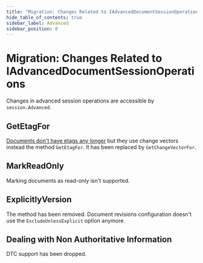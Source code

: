 ```yaml
---
title: "Migration: Changes Related to IAdvancedDocumentSessionOperations"
hide_table_of_contents: true
sidebar_label: Advanced
sidebar_position: 0
---
```



# Migration: Changes Related to IAdvancedDocumentSessionOperations

Changes in advanced session operations are accessible by `session.Advanced`.

## GetEtagFor

[Documents don't have etags any longer](../../../migration/client-api/introduction.mdx#etags) but they use change vectors instead the method `GetEtagFor`. It has been replaced by `GetChangeVectorFor`.




## MarkReadOnly

Marking documents as read-only isn't supported. 




## ExplicitlyVersion

The method has been removed. Document revisions configuration doesn't use the `ExcludeUnlessExplicit` option anymore.



## Dealing with Non Authoritative Information

DTC support has been dropped.





